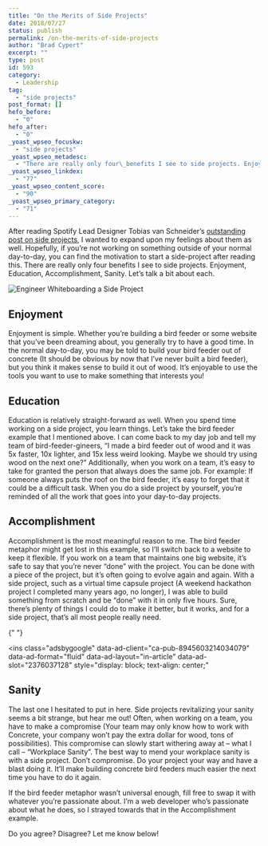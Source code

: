 ```yaml
---
title: "On the Merits of Side Projects"
date: 2018/07/27
status: publish
permalink: /on-the-merits-of-side-projects
author: "Brad Cypert"
excerpt: ""
type: post
id: 593
category:
  - Leadership
tag:
  - "side projects"
post_format: []
hefo_before:
  - "0"
hefo_after:
  - "0"
_yoast_wpseo_focuskw:
  - "side projects"
_yoast_wpseo_metadesc:
  - "There are really only four\_benefits I see to side projects. Enjoyment, Education, Accomplishment, Sanity. Let's talk a bit about each."
_yoast_wpseo_linkdex:
  - "77"
_yoast_wpseo_content_score:
  - "90"
_yoast_wpseo_primary_category:
  - "71"
---
```


After reading Spotify Lead Designer Tobias van Schneider’s [outstanding post on side projects](http://firstround.com/review/Spotifys-Design-Lead-on-Why-Side-Projects-Should-be-Stupid/), I wanted to expand upon my feelings about them as well. Hopefully, if you’re not working on something outside of your normal day-to-day, you can find the motivation to start a side-project after reading this. There are really only four benefits I see to side projects. Enjoyment, Education, Accomplishment, Sanity. Let’s talk a bit about each.

![Engineer Whiteboarding a Side Project](../images/side.jpeg)

## Enjoyment

Enjoyment is simple. Whether you’re building a bird feeder or some website that you’ve been dreaming about, you generally try to have a good time. In the normal day-to-day, you may be told to build your bird feeder out of concrete (It should be obvious by now that I’ve never built a bird feeder), but you think it makes sense to build it out of wood. It’s enjoyable to use the tools you want to use to make something that interests you!

## Education

Education is relatively straight-forward as well. When you spend time working on a side project, you learn things. Let’s take the bird feeder example that I mentioned above. I can come back to my day job and tell my team of bird-feeder-gineers, “I made a bird feeder out of wood and it was 5x faster, 10x lighter, and 15x less weird looking. Maybe we should try using wood on the next one?” Additionally, when you work on a team, it’s easy to take for granted the person that always does the same job. For example: If someone always puts the roof on the bird feeder, it’s easy to forget that it could be a difficult task. When you do a side project by yourself, you’re reminded of all the work that goes into your day-to-day projects.

## Accomplishment

Accomplishment is the most meaningful reason to me. The bird feeder metaphor might get lost in this example, so I’ll switch back to a website to keep it flexible. If you work on a team that maintains one big website, it’s safe to say that you’re never “done” with the project. You can be done with a piece of the project, but it’s often going to evolve again and again. With a side project, such as a virtual time capsule project (A weekend hackathon project I completed many years ago, no longer), I was able to build something from scratch and be “done” with it in only five hours. Sure, there’s plenty of things I could do to make it better, but it works, and for a side project, that’s all most people really need.

<script async="" src="//pagead2.googlesyndication.com/pagead/js/adsbygoogle.js"></script>{" "}

<ins
  class="adsbygoogle"
  data-ad-client="ca-pub-8945603214034079"
  data-ad-format="fluid"
  data-ad-layout="in-article"
  data-ad-slot="2376037128"
  style="display: block; text-align: center;"
></ins>
<script>(adsbygoogle = window.adsbygoogle || []).push({});</script>

## Sanity

The last one I hesitated to put in here. Side projects revitalizing your sanity seems a bit strange, but hear me out! Often, when working on a team, you have to make a compromise (Your team may only know how to work with Concrete, your company won’t pay the extra dollar for wood, tons of possibilities). This compromise can slowly start withering away at – what I call – “Workplace Sanity”. The best way to mend your workplace sanity is with a side project. Don’t compromise. Do your project your way and have a blast doing it. It’ll make building concrete bird feeders much easier the next time you have to do it again.

If the bird feeder metaphor wasn’t universal enough, fill free to swap it with whatever you’re passionate about. I’m a web developer who’s passionate about what he does, so I strayed towards that in the Accomplishment example.

Do you agree? Disagree? Let me know below!
